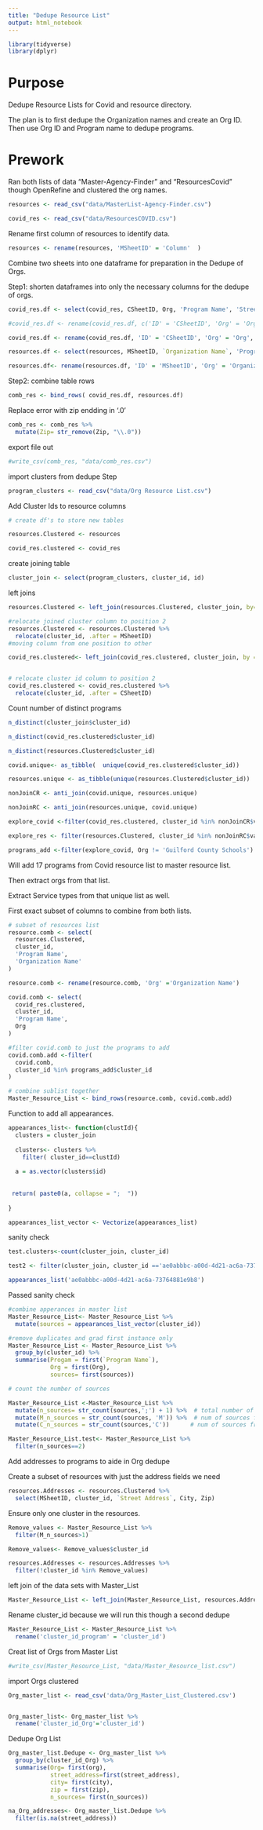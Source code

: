 ```yaml
---
title: "Dedupe Resource List"
output: html_notebook
---
```


```r
library(tidyverse)
library(dplyr)
```


# Purpose 
Dedupe Resource Lists for Covid and resource directory.

The plan is to first dedupe the Organization names and create an Org ID. Then use Org ID and Program name to dedupe programs.



# Prework

Ran both lists of data "Master-Agency-Finder" and "ResourcesCovid" though OpenRefine and clustered the org names. 



```r
resources <- read_csv("data/MasterList-Agency-Finder.csv")

covid_res <- read_csv("data/ResourcesCOVID.csv")
```



Rename first column of resources to identify data.

```r
resources <- rename(resources, 'MSheetID' = 'Column'  )
```


Combine two sheets into one dataframe for preparation in the Dedupe of Orgs.

Step1: shorten dataframes into only the necessary columns for the dedupe of orgs.


```r
covid_res.df <- select(covid_res, CSheetID, Org, 'Program Name', 'Street Address', City, Zip )

#covid_res.df <- rename(covid_res.df, c('ID' = 'CSheetID', 'Org' = 'Org', 'Program' = 'Program Name','Street' ='Street Address', 'City'= 'City', 'Zip'= 'Zip'))
```


```r
covid_res.df <- rename(covid_res.df, 'ID' = 'CSheetID', 'Org' = 'Org', 'Program' = 'Program Name','Street' ='Street Address', 'City'= 'City', 'Zip'= 'Zip')
```




```r
resources.df <- select(resources, MSheetID, `Organization Name`, 'Program Name', 'Street Address', City, Zip)

resources.df<- rename(resources.df, 'ID' = 'MSheetID', 'Org' = 'Organization Name', 'Program' = 'Program Name', 'Street' = 'Street Address')
```


Step2: combine table rows

```r
comb_res <- bind_rows( covid_res.df, resources.df)
```

Replace error with zip endding in '.0'

```r
comb_res <- comb_res %>% 
  mutate(Zip= str_remove(Zip, "\\.0"))
```




export file out
```r
#write_csv(comb_res, "data/comb_res.csv")
```



import clusters from dedupe Step

```r
program_clusters <- read_csv("data/Org Resource List.csv")
```



Add Cluster Ids to resource columns
```r
# create df's to store new tables

resources.Clustered <- resources

covid_res.clustered <- covid_res

```



create joining table
```r
cluster_join <- select(program_clusters, cluster_id, id)
```


left joins
```r
resources.Clustered <- left_join(resources.Clustered, cluster_join, by= c('MSheetID'= 'id'))

#relocate joined cluster column to position 2
resources.Clustered <- resources.Clustered %>% 
  relocate(cluster_id, .after = MSheetID)
#moving column from one position to other
```

```r
covid_res.clustered<- left_join(covid_res.clustered, cluster_join, by = c("CSheetID"='id'))


# relocate cluster id column to position 2
covid_res.clustered <- covid_res.clustered %>% 
  relocate(cluster_id, .after = CSheetID)

```



Count number of distinct programs
```r
n_distinct(cluster_join$cluster_id)

```

```r
n_distinct(covid_res.clustered$cluster_id)

n_distinct(resources.Clustered$cluster_id)
```

```r
covid.unique<- as_tibble(  unique(covid_res.clustered$cluster_id))

resources.unique <- as_tibble(unique(resources.Clustered$cluster_id))
```


```r
nonJoinCR <- anti_join(covid.unique, resources.unique)

nonJoinRC <- anti_join(resources.unique, covid.unique)
```


```r
explore_covid <-filter(covid_res.clustered, cluster_id %in% nonJoinCR$value)
```

```r
explore_res <- filter(resources.Clustered, cluster_id %in% nonJoinRC$value)
```


```r
programs_add <-filter(explore_covid, Org != 'Guilford County Schools')
```


Will add 17 programs from Covid resource list to master resource list.


Then extract orgs from that list.


Extract Service types from that unique list as well.


First exact subset of columns to combine from both lists. 

```r
# subset of resources list
resource.comb <- select(
  resources.Clustered,
  cluster_id,
  'Program Name',
  'Organization Name'
)

resource.comb <- rename(resource.comb, 'Org' ='Organization Name')

```



```r
covid.comb <- select(
  covid_res.clustered,
  cluster_id,
  'Program Name',
  Org
)
```


```r
#filter covid.comb to just the programs to add
covid.comb.add <-filter(
  covid.comb,
  cluster_id %in% programs_add$cluster_id
)

```






```r
# combine sublist together
Master_Resource_List <- bind_rows(resource.comb, covid.comb.add)
```


Function to add all appearances.
```r
appearances_list<- function(clustId){
  clusters = cluster_join
  
  clusters<- clusters %>% 
    filter( cluster_id==clustId)
  
  a = as.vector(clusters$id)
  
  
 return( paste0(a, collapse = ";  "))
  
}

appearances_list_vector <- Vectorize(appearances_list)
```


sanity check
```r
test.clusters<-count(cluster_join, cluster_id)

test2 <- filter(cluster_join, cluster_id =='ae0abbbc-a00d-4d21-ac6a-73764881e9b8')

```



```r
appearances_list('ae0abbbc-a00d-4d21-ac6a-73764881e9b8')
```
Passed sanity check



```r
#combine apperances in master list
Master_Resource_List<- Master_Resource_List %>% 
  mutate(sources = appearances_list_vector(cluster_id))

```



```r
#remove duplicates and grad first instance only
Master_Resource_List <- Master_Resource_List %>% 
  group_by(cluster_id) %>% 
  summarise(Progam = first(`Program Name`),
            Org = first(Org),
            sources= first(sources))
```



```r
# count the number of sources

Master_Resource_List <-Master_Resource_List %>% 
  mutate(n_sources= str_count(sources,';') + 1) %>%  # total number of sources
  mutate(M_n_sources = str_count(sources, 'M')) %>%  # num of sources from resources
  mutate(C_n_sources = str_count(sources,'C'))      # num of sources from covid list   

```



```r
Master_Resource_List.test<- Master_Resource_List %>% 
  filter(n_sources==2)
```


Add addresses to programs to aide in Org dedupe

Create a subset of resources with just the address fields we need

```r

resources.Addresses <- resources.Clustered %>% 
  select(MSheetID, cluster_id, `Street Address`, City, Zip)
```

Ensure only one cluster in the resources.
```r
Remove_values <- Master_Resource_List %>% 
  filter(M_n_sources>1)

Remove_values<- Remove_values$cluster_id
```

```r
resources.Addresses <- resources.Addresses %>% 
  filter(!cluster_id %in% Remove_values)
```




left join of the data sets with Master_List


```r
Master_Resource_List <- left_join(Master_Resource_List, resources.Addresses, by= "cluster_id")
```





Rename cluster_id because we will run this though a second dedupe

```r
Master_Resource_List <- Master_Resource_List %>% 
  rename('cluster_id_program' = 'cluster_id')
```














Creat list of Orgs from Master List

```r
#write_csv(Master_Resource_List, "data/Master_Resource_list.csv")
```



import Orgs clustered
```r
Org_master_list <- read_csv('data/Org_Master_List_Clustered.csv')


Org_master_list<- Org_master_list %>% 
  rename('cluster_id_Org'='cluster_id')
```


Dedupe Org List

```r
Org_master_list.Dedupe <- Org_master_list %>% 
  group_by(cluster_id_Org) %>% 
  summarise(Org= first(org),
            street_address=first(street_address),
            city= first(city),
            zip = first(zip),
            n_sources= first(n_sources))

```

```r
na_Org_addresses<- Org_master_list.Dedupe %>% 
  filter(is.na(street_address))
```

















